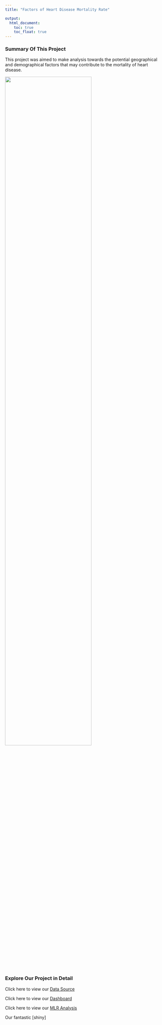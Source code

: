 ```yaml
---
title: "Factors of Heart Disease Mortality Rate"

output:
  html_document:
    toc: true
    toc_float: true 
---
```

### Summary Of This Project 

This project was aimed to make analysis towards the potential geographical and demographical factors that may contribute to the mortality of heart disease.

<img src="image/love.jpg" style="width:75%">



### Explore Our Project in Detail 

Click here to view our [Data Source](Data-source_.html)

Click here to view our [Dashboard](dashboard_template.html)

Click here to view our [MLR Analysis](mlr_analysis.html)

Our fantastic [shiny]



